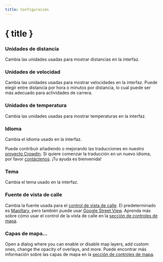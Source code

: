 ```yaml
---
title: Configuración
---
```


<script lang="ts">
</script>

# { title }

### <Ruler size="16" class="inline-block" style="margin-bottom: 2px" /> Unidades de distancia

Cambia las unidades usadas para mostrar distancias en la interfaz.

### <Zap size="16" class="inline-block" style="margin-bottom: 2px" /> Unidades de velocidad

Cambia las unidades usadas para mostrar velocidades en la interfaz.
Puede elegir entre distancia por hora o minutos por distancia, lo cual puede ser más adecuado para actividades de carrera.

### <Thermometer size="16" class="inline-block" style="margin-bottom: 2px" /> Unidades de temperatura

Cambia las unidades usadas para mostrar temperaturas en la interfaz.

### <Languages size="16" class="inline-block" style="margin-bottom: 2px" /> Idioma

Cambia el idioma usado en la interfaz.

<DocsNote>

Puede contribuir añadiendo o mejorando las traducciones en nuestro <a href="https://crowdin.com/project/gpxstudio" target="_blank">proyecto Crowdin</a>.
Si quiere comenzar la traducción en un nuevo idioma, por favor <a href="#contact">contáctenos</a>.
¡Tu ayuda es bienvenida!

</DocsNote>

### <Sun size="16" class="inline-block" style="margin-bottom: 2px" /> Tema

Cambia el tema usado en la interfaz.

### <PersonStanding size="16" class="inline-block" style="margin-bottom: 2px" /> Fuente de vista de calle

Cambia la fuente usada para el [control de vista de calle](../map-controls).
El predeterminado es <a href="https://www.mapillary.com" target="_blank">Mapillary</a>, pero también puede usar <a href="https://www.google.com/streetview/" target="_blank">Google Street View</a>.
Aprenda más sobre cómo usar el control de la vista de calle en la [sección de controles de mapa](../map-controls).

### <Layers3 size="16" class="inline-block" style="margin-bottom: 2px" /> Capas de mapa...

Open a dialog where you can enable or disable map layers, add custom ones, change the opacity of overlays, and more.
Puede encontrar más información sobre las capas de mapa en la [sección de controles de mapa](../map-controls).

